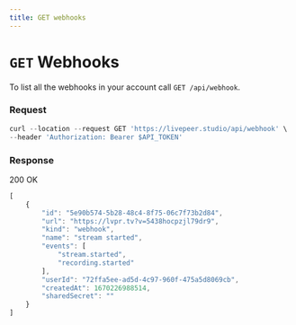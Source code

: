 ```yaml
---
title: GET webhooks
---
```


# `GET` Webhooks

To list all the webhooks in your account call `GET /api/webhook`.

### Request

```jsx
curl --location --request GET 'https://livepeer.studio/api/webhook' \
--header 'Authorization: Bearer $API_TOKEN'
```

### Response

200 OK

```jsx
[
    {
        "id": "5e90b574-5b28-48c4-8f75-06c7f73b2d84",
        "url": "https://lvpr.tv?v=5438hocpzjl79dr9",
        "kind": "webhook",
        "name": "stream started",
        "events": [
            "stream.started",
            "recording.started"
        ],
        "userId": "72ffa5ee-ad5d-4c97-960f-475a5d8069cb",
        "createdAt": 1670226988514,
        "sharedSecret": ""
    }
]
```
